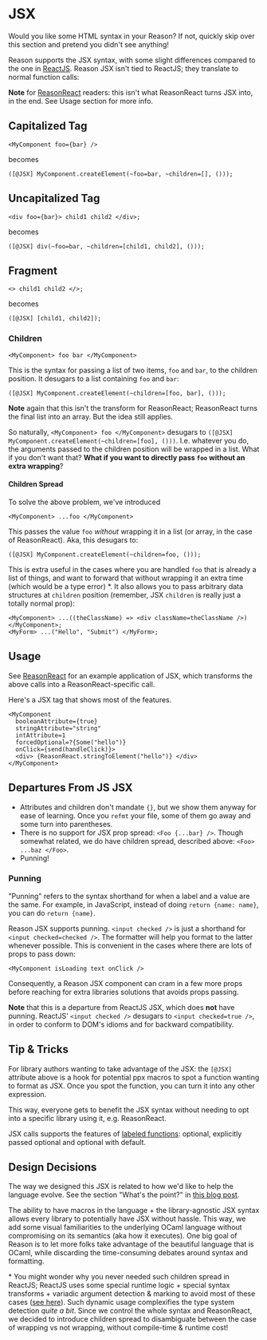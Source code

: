 # JSX

Would you like some HTML syntax in your Reason? If not, quickly skip over this section and pretend you didn't see anything!

Reason supports the JSX syntax, with some slight differences compared to the one in [ReactJS](https://facebook.github.io/react/docs/introducing-jsx.html). Reason JSX isn't tied to ReactJS; they translate to normal function calls:

**Note** for [ReasonReact](//reasonml.github.io/reason-react/) readers: this isn't what ReasonReact turns JSX into, in the end. See Usage section for more info.

## Capitalized Tag

```reason
<MyComponent foo={bar} />
```

becomes

```reason
([@JSX] MyComponent.createElement(~foo=bar, ~children=[], ()));
```

## Uncapitalized Tag

```reason
<div foo={bar}> child1 child2 </div>;
```

becomes

```reason
([@JSX] div(~foo=bar, ~children=[child1, child2], ()));
```

## Fragment

```reason
<> child1 child2 </>;
```

becomes

```reason
([@JSX] [child1, child2]);
```

### Children

```reason
<MyComponent> foo bar </MyComponent>
```

This is the syntax for passing a list of two items, `foo` and `bar`, to the children position. It desugars to a list containing `foo` and `bar`:

```reason
([@JSX] MyComponent.createElement(~children=[foo, bar], ()));
```

**Note** again that this isn't the transform for ReasonReact; ReasonReact turns the final list into an array. But the idea still applies.

So naturally, `<MyComponent> foo </MyComponent>` desugars to `([@JSX] MyComponent.createElement(~children=[foo], ()))`. I.e. whatever you do, the arguments passed to the children position will be wrapped in a list. What if you don't want that? **What if you want to directly pass `foo` without an extra wrapping**?

#### Children Spread

To solve the above problem, we've introduced

```reason
<MyComponent> ...foo </MyComponent>
```

This passes the value `foo` _without_ wrapping it in a list (or array, in the case of ReasonReact). Aka, this desugars to:

```reason
([@JSX] MyComponent.createElement(~children=foo, ()));
```

This is extra useful in the cases where you are handled `foo` that is already a list of things, and want to forward that without wrapping it an extra time (which would be a type error) \*. It also allows you to pass arbitrary data structures at `children` position (remember, JSX `children` is really just a totally normal prop):

```reason
<MyComponent> ...((theClassName) => <div className=theClassName />) </MyComponent>;
<MyForm> ...("Hello", "Submit") </MyForm>;
```

## Usage

See [ReasonReact](//reasonml.github.io/reason-react/docs/jsx) for an example application of JSX, which transforms the above calls into a ReasonReact-specific call.

Here's a JSX tag that shows most of the features.

```reason
<MyComponent
  booleanAttribute={true}
  stringAttribute="string"
  intAttribute=1
  forcedOptional=?{Some("hello")}
  onClick={send(handleClick)}>
  <div> {ReasonReact.stringToElement("hello")} </div>
</MyComponent>
```

## Departures From JS JSX

- Attributes and children don't mandate `{}`, but we show them anyway for ease of learning. Once you `refmt` your file, some of them go away and some turn into parentheses.
- There is no support for JSX prop spread: `<Foo {...bar} />`. Though somewhat related,  we do have children spread, described above: `<Foo> ...baz </Foo>`.
- Punning!

### Punning

"Punning" refers to the syntax shorthand for when a label and a value are the same. For example, in JavaScript, instead of doing `return {name: name}`, you can do `return {name}`.

Reason JSX supports punning. `<input checked />` is just a shorthand for `<input checked=checked />`. The formatter will help you format to the latter whenever possible. This is convenient in the cases where there are lots of props to pass down:

```reason
<MyComponent isLoading text onClick />
```

Consequently, a Reason JSX component can cram in a few more props before reaching for extra libraries solutions that avoids props passing.

**Note** that this is a departure from ReactJS JSX, which does **not** have punning. ReactJS' `<input checked />` desugars to `<input checked=true />`, in order to conform to DOM's idioms and for backward compatibility.

## Tip & Tricks

For library authors wanting to take advantage of the JSX: the `[@JSX]` attribute above is a hook for potential ppx macros to spot a function wanting to format as JSX. Once you spot the function, you can turn it into any other expression.

This way, everyone gets to benefit the JSX syntax without needing to opt into a specific library using it, e.g. ReasonReact.

JSX calls supports the features of [labeled functions](function.md#labeled-arguments): optional, explicitly passed optional and optional with default.

## Design Decisions

The way we designed this JSX is related to how we'd like to help the language evolve. See the section "What's the point?" in [this blog post](https://medium.com/@chenglou/cool-things-reason-formatter-does-9e1f79e25a82).

The ability to have macros in the language + the library-agnostic JSX syntax allows every library to potentially have JSX without hassle. This way, we add some visual familiarities to the underlying OCaml language without compromising on its semantics (aka how it executes). One big goal of Reason is to let more folks take advantage of the beautiful language that is OCaml, while discarding the time-consuming debates around syntax and formatting.

\* You might wonder why you never needed such children spread in ReactJS; ReactJS uses some special runtime logic + special syntax transforms + variadic argument detection & marking to avoid most of these cases ([see here](https://github.com/facebook/react/blob/9b36df86c6ccecb73ca44899386e6a72a83ad445/packages/react/src/ReactElement.js#L207)). Such dynamic usage complexifies the type system detection _quite a bit_. Since we control the whole syntax and ReasonReact, we decided to introduce children spread to disambiguate between the case of wrapping vs not wrapping, without compile-time & runtime cost!
